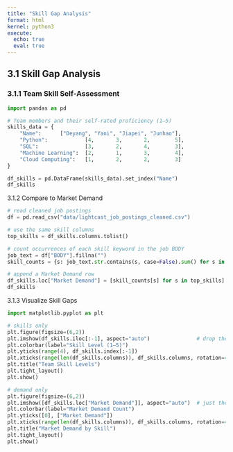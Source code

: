 ```yaml
---
title: "Skill Gap Analysis"     
format: html
kernel: python3                     
execute:
  echo: true                    
  eval: true                     
---
```


## 3.1 Skill Gap Analysis

### 3.1.1 Team Skill Self-Assessment
```python

import pandas as pd

# Team members and their self-rated proficiency (1–5)
skills_data = {
    "Name":      ["Deyang", "Yani", "Jiapei", "Junhao"],
    "Python":            [4,       3,       2,        5],
    "SQL":               [3,       2,       4,        3],
    "Machine Learning":  [2,       1,       3,        4],
    "Cloud Computing":   [1,       2,       2,        3]
}

df_skills = pd.DataFrame(skills_data).set_index("Name")
df_skills
```

3.1.2 Compare to Market Demand
```python
# read cleaned job postings
df = pd.read_csv("data/lightcast_job_postings_cleaned.csv")

# use the same skill columns
top_skills = df_skills.columns.tolist()

# count occurrences of each skill keyword in the job BODY
job_text = df["BODY"].fillna("")
skill_counts = {s: job_text.str.contains(s, case=False).sum() for s in top_skills}

# append a Market Demand row
df_skills.loc["Market Demand"] = [skill_counts[s] for s in top_skills]
df_skills
```

3.1.3 Visualize Skill Gaps
```python
import matplotlib.pyplot as plt

# skills only
plt.figure(figsize=(6,2))
plt.imshow(df_skills.iloc[:-1], aspect="auto")               # drop the Market Demand row
plt.colorbar(label="Skill Level (1–5)")
plt.yticks(range(4), df_skills.index[:-1])
plt.xticks(range(len(df_skills.columns)), df_skills.columns, rotation=45, ha="right")
plt.title("Team Skill Levels")
plt.tight_layout()
plt.show()

# demand only
plt.figure(figsize=(6,2))
plt.imshow([df_skills.loc["Market Demand"]], aspect="auto")  # just the demand row
plt.colorbar(label="Market Demand Count")
plt.yticks([0], ["Market Demand"])
plt.xticks(range(len(df_skills.columns)), df_skills.columns, rotation=45, ha="right")
plt.title("Market Demand by Skill")
plt.tight_layout()
plt.show()
```

